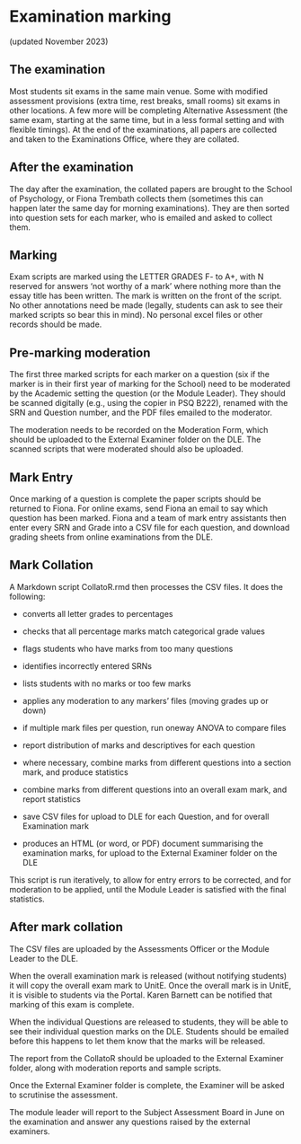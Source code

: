 # Examination marking
(updated November 2023)

## The examination

Most students sit exams in the same main venue. Some with modified assessment provisions (extra time, rest breaks, small rooms) sit exams in other locations. A few more will be completing Alternative Assessment (the same exam, starting at the same time, but in a less formal setting and with flexible timings). At the end of the examinations, all papers are collected and taken to the Examinations Office, where they are collated.

## After the examination

The day after the examination, the collated papers are brought to the School of Psychology, or Fiona Trembath collects them (sometimes this can happen later the same day for morning examinations). They are then sorted into question sets for each marker, who is emailed and asked to collect them.

## Marking

Exam scripts are marked using the LETTER GRADES F- to A+, with N reserved for answers ‘not worthy of a mark’ where nothing more than the essay title has been written. The mark is written on the front of the script. No other annotations need be made (legally, students can ask to see their marked scripts so bear this in mind). No personal excel files or other records should be made.

## Pre-marking moderation

The first three marked scripts for each marker on a question (six if the marker is in their first year of marking for the School) need to be moderated by the Academic setting the question (or the Module Leader). They should be scanned digitally (e.g., using the copier in PSQ B222), renamed with the SRN and Question number, and the PDF files emailed to the moderator.

The moderation needs to be recorded on the Moderation Form, which should be uploaded to the External Examiner folder on the DLE. The scanned scripts that were moderated should also be uploaded.

## Mark Entry

Once marking of a question is complete the paper scripts should be returned to Fiona. For online exams, send Fiona an email to say which question has been marked. Fiona and a team of mark entry assistants then enter every SRN and Grade into a CSV file for each question, and download grading sheets from online examinations from the DLE.

## Mark Collation

A Markdown script CollatoR.rmd then processes the CSV files. It does the following:

* converts all letter grades to percentages

* checks that all percentage marks match categorical grade values

* flags students who have marks from too many questions

* identifies incorrectly entered SRNs

* lists students with no marks or too few marks

* applies any moderation to any markers’ files (moving grades up or down)

* if multiple mark files per question, run oneway ANOVA to compare files

* report distribution of marks and descriptives for each question

* where necessary, combine marks from different questions into a section mark, and produce statistics

* combine marks from different questions into an overall exam mark, and report statistics

* save CSV files for upload to DLE for each Question, and for overall Examination mark

* produces an HTML (or word, or PDF) document summarising the examination marks, for upload to the External Examiner folder on the DLE

This script is run iteratively, to allow for entry errors to be corrected, and for moderation to be applied, until the Module Leader is satisfied with the final statistics.

## After mark collation

The CSV files are uploaded by the Assessments Officer or the Module Leader to the DLE.

When the overall examination mark is released (without notifying students) it will copy the overall exam mark to UnitE. Once the overall mark is in UnitE, it is visible to students via the Portal. Karen Barnett can be notified that marking of this exam is complete.

When the individual Questions are released to students, they will be able to see their individual question marks on the DLE. Students should be emailed before this happens to let them know that the marks will be released.

The report from the CollatoR should be uploaded to the External Examiner folder, along with moderation reports and sample scripts.

Once the External Examiner folder is complete, the Examiner will be asked to scrutinise the assessment.

The module leader will report to the Subject Assessment Board in June on the examination and answer any questions raised by the external examiners.
